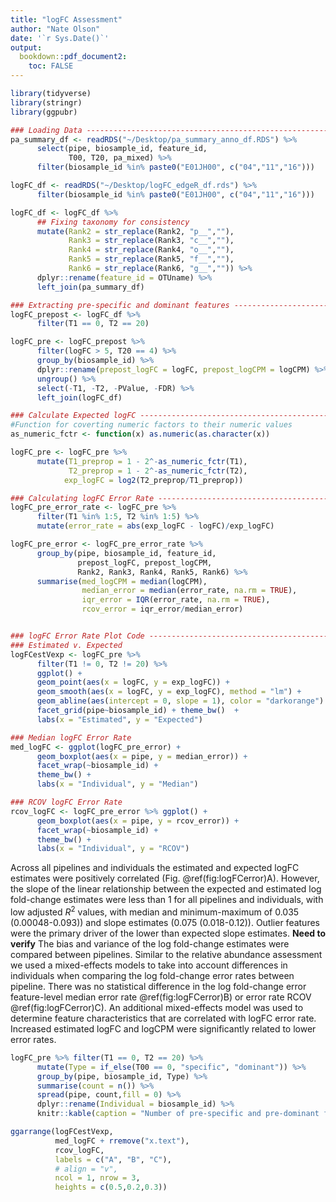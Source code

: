 ```yaml
---
title: "logFC Assessment"
author: "Nate Olson"
date: '`r Sys.Date()`'
output:
  bookdown::pdf_document2: 
    toc: FALSE
---
```




```r
library(tidyverse)
library(stringr)
library(ggpubr)
```

```r
### Loading Data ---------------------------------------------------------------
pa_summary_df <- readRDS("~/Desktop/pa_summary_anno_df.RDS") %>% 
      select(pipe, biosample_id, feature_id, 
             T00, T20, pa_mixed) %>% 
      filter(biosample_id %in% paste0("E01JH00", c("04","11","16")))

logFC_df <- readRDS("~/Desktop/logFC_edgeR_df.rds") %>%
      filter(biosample_id %in% paste0("E01JH00", c("04","11","16")))

logFC_df <- logFC_df %>% 
      ## Fixing taxonomy for consistency
      mutate(Rank2 = str_replace(Rank2, "p__",""),
             Rank3 = str_replace(Rank3, "c__",""),
             Rank4 = str_replace(Rank4, "o__",""),
             Rank5 = str_replace(Rank5, "f__",""),
             Rank6 = str_replace(Rank6, "g__","")) %>% 
      dplyr::rename(feature_id = OTUname) %>%
      left_join(pa_summary_df)

### Extracting pre-specific and dominant features -----------------------------
logFC_prepost <- logFC_df %>% 
      filter(T1 == 0, T2 == 20)

logFC_pre <- logFC_prepost %>% 
      filter(logFC > 5, T20 == 4) %>% 
      group_by(biosample_id) %>% 
      dplyr::rename(prepost_logFC = logFC, prepost_logCPM = logCPM) %>% 
      ungroup() %>% 
      select(-T1, -T2, -PValue, -FDR) %>% 
      left_join(logFC_df)

### Calculate Expected logFC ------------------------------------------------- 
#Function for coverting numeric factors to their numeric values
as_numeric_fctr <- function(x) as.numeric(as.character(x))

logFC_pre <- logFC_pre %>% 
      mutate(T1_preprop = 1 - 2^-as_numeric_fctr(T1), 
             T2_preprop = 1 - 2^-as_numeric_fctr(T2),
            exp_logFC = log2(T2_preprop/T1_preprop)) 

### Calculating logFC Error Rate ----------------------------------------------
logFC_pre_error_rate <- logFC_pre %>% 
      filter(T1 %in% 1:5, T2 %in% 1:5) %>% 
      mutate(error_rate = abs(exp_logFC - logFC)/exp_logFC)

logFC_pre_error <- logFC_pre_error_rate %>% 
      group_by(pipe, biosample_id, feature_id, 
               prepost_logFC, prepost_logCPM,
               Rank2, Rank3, Rank4, Rank5, Rank6) %>% 
      summarise(med_logCPM = median(logCPM),
                median_error = median(error_rate, na.rm = TRUE),
                iqr_error = IQR(error_rate, na.rm = TRUE),
                rcov_error = iqr_error/median_error)


### logFC Error Rate Plot Code ------------------------------------------------
### Estimated v. Expected 
logFCestVexp <- logFC_pre %>% 
      filter(T1 != 0, T2 != 20) %>% 
      ggplot() + 
      geom_point(aes(x = logFC, y = exp_logFC)) +
      geom_smooth(aes(x = logFC, y = exp_logFC), method = "lm") +
      geom_abline(aes(intercept = 0, slope = 1), color = "darkorange") + 
      facet_grid(pipe~biosample_id) + theme_bw()  +
      labs(x = "Estimated", y = "Expected") 

### Median logFC Error Rate  
med_logFC <- ggplot(logFC_pre_error) + 
      geom_boxplot(aes(x = pipe, y = median_error)) + 
      facet_wrap(~biosample_id) +
      theme_bw() +
      labs(x = "Individual", y = "Median") 

### RCOV logFC Error Rate  
rcov_logFC <- logFC_pre_error %>% ggplot() + 
      geom_boxplot(aes(x = pipe, y = rcov_error)) + 
      facet_wrap(~biosample_id) +
      theme_bw() +
      labs(x = "Individual", y = "RCOV")
```

Across all pipelines and individuals the estimated and expected logFC estimates were positively correlated (Fig. \@ref(fig:logFCerror)A). 
However, the slope of the linear relationship between the expected and estimated log fold-change estimates were less than 1 for all pipelines and individuals, with low adjusted $R^2$ values, with median and minimum-maximum of 0.035 (0.00048-0.093)) and slope estimates (0.075 (0.018-0.12)). 
Outlier features were the primary driver of the lower than expected slope estimates. __Need to verify__ 
The bias and variance of the log fold-change estimates were compared between pipelines. 
Similar to the relative abundance assessment we used a mixed-effects models to take into account differences in individuals when comparing the log fold-change error rates between pipeline. 
There was no statistical difference in the log fold-change error feature-level median error rate \@ref(fig:logFCerror)B) or error rate RCOV \@ref(fig:logFCerror)C). 
An additional mixed-effects model was used to determine feature characteristics that are correlated with logFC error rate. 
Increased estimated logFC and logCPM were significantly related to lower error rates. 

```r
logFC_pre %>% filter(T1 == 0, T2 == 20) %>%
      mutate(Type = if_else(T00 == 0, "specific", "dominant")) %>% 
      group_by(pipe, biosample_id, Type) %>% 
      summarise(count = n()) %>% 
      spread(pipe, count,fill = 0) %>% 
      dplyr::rename(Individual = biosample_id) %>% 
      knitr::kable(caption = "Number of pre-specific and pre-dominant features by individual and pipeline", booktabs = TRUE)
```



```r
ggarrange(logFCestVexp, 
          med_logFC + rremove("x.text"), 
          rcov_logFC, 
          labels = c("A", "B", "C"),
          # align = "v", 
          ncol = 1, nrow = 3, 
          heights = c(0.5,0.2,0.3))
```
